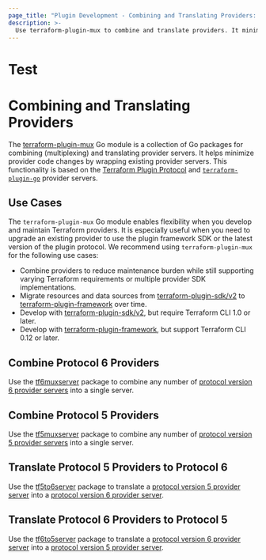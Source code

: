 ```yaml
---
page_title: "Plugin Development - Combining and Translating Providers: Overview"
description: >-
  Use terraform-plugin-mux to combine and translate providers. It minimizes code changes by wrapping existing provider servers.
---
```


# Test

# Combining and Translating Providers

The [terraform-plugin-mux](https://pkg.go.dev/github.com/hashicorp/terraform-plugin-mux) Go module is a collection of Go packages for combining (multiplexing) and translating provider servers. It helps minimize provider code changes by wrapping existing provider servers. This functionality is based on the [Terraform Plugin Protocol](/terraform/plugin/how-terraform-works#terraform-plugin-protocol) and [`terraform-plugin-go`](https://pkg.go.dev/github.com/hashicorp/terraform-plugin-go) provider servers.

## Use Cases

The `terraform-plugin-mux` Go module enables flexibility when you develop and maintain Terraform providers. It is especially useful when you need to upgrade an existing provider to use the plugin framework SDK or the latest version of the plugin protocol. We recommend using `terraform-plugin-mux` for the following use cases:

- Combine providers to reduce maintenance burden while still supporting varying Terraform requirements or multiple provider SDK implementations.
- Migrate resources and data sources from [terraform-plugin-sdk/v2](/terraform/plugin/sdkv2) to [terraform-plugin-framework](/terraform/plugin/framework) over time.
- Develop with [terraform-plugin-sdk/v2](/terraform/plugin/sdkv2), but require Terraform CLI 1.0 or later.
- Develop with [terraform-plugin-framework](/terraform/plugin/framework), but support Terraform CLI 0.12 or later.

## Combine Protocol 6 Providers

Use the [tf6muxserver](/terraform/plugin/mux/combining-protocol-version-6-providers) package to combine any number of [protocol version 6 provider servers](/terraform/plugin/how-terraform-works#protocol-version-6) into a single server.

## Combine Protocol 5 Providers

Use the [tf5muxserver](/terraform/plugin/mux/combining-protocol-version-5-providers) package to combine any number of [protocol version 5 provider servers](/terraform/plugin/how-terraform-works#protocol-version-5) into a single server.

## Translate Protocol 5 Providers to Protocol 6

Use the [tf5to6server](/terraform/plugin/mux/translating-protocol-version-5-to-6) package to translate a [protocol version 5 provider server](/terraform/plugin/how-terraform-works#protocol-version-5) into a [protocol version 6 provider server](/terraform/plugin/how-terraform-works#protocol-version-6).

## Translate Protocol 6 Providers to Protocol 5

Use the [tf6to5server](/terraform/plugin/mux/translating-protocol-version-6-to-5) package to translate a [protocol version 6 provider server](/terraform/plugin/how-terraform-works#protocol-version-6) into a [protocol version 5 provider server](/terraform/plugin/how-terraform-works#protocol-version-5).
